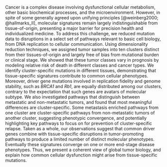 Cancer is a complex disease involving dysfunctional cellular metabolism, other
basic biochemical processes, and the microenvironment. However, in spite of some
generally agreed upon unifying principles [@weinberg2000; @hallmarks_II],
molecular signatures remain largely indistinguishable from tissue-of-origin,
presenting a major barrier for precision health and individualized medicine. To
address this challenge, we reduced mutation data to disruptions in a select set
of pathways relevant to basic cell biology, from DNA replication to cellular
communication. Using dimensionality reduction techniques, we assigned tumor
samples into ten clusters distinct from their tissues-of-origin and largely free
of bias from mutational burden or clinical stage. We showed that these tumor
classes vary in prognosis by modeling relative risk of death in different
classes and cancer types. We identify cluster-specific mutations in different
tissues, demonstrating that tissue-specific signatures contribute to common
cellular phenotypes. Moreover, driver gene mutations involved in replication
fidelity and genome stability, such as _BRCA1_ and _Rb1_, are equally
distributed among our clusters, contrary to the expectation that such genes are
avatars of molecular subtype. We also investigated pathways that distinguish
between metastatic and non-metastatic tumors, and found that most meaningful
differences are cluster-specific. Some metastasis enriched pathways from one
cluster are cluster-specific pathways from non-metastatic tumors of another
cluster, suggesting phenotypic convergence, and potentially highlighting key
pathways to focus on for prevention of cluster-specific relapse. Taken as a
whole, our observations suggest that common driver genes combine with
tissue-specific disruptions in tumor-promoting pathways to produce a limited
number of distinct molecular phenotypes. Eventually these signatures converge on
one or more end-stage disease phenotypes. Thus, we present a coherent view of
global tumor biology, and explain how common cellular dysfunction might arise
from tissue-specific mutations.